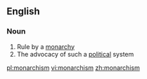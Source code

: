 ==English==

===Noun===
{{wikipedia}}
{{en-noun|-}}

# Rule by a [[monarchy]]
# The advocacy of such a [[political]] system

[[pl:monarchism]]
[[vi:monarchism]]
[[zh:monarchism]]